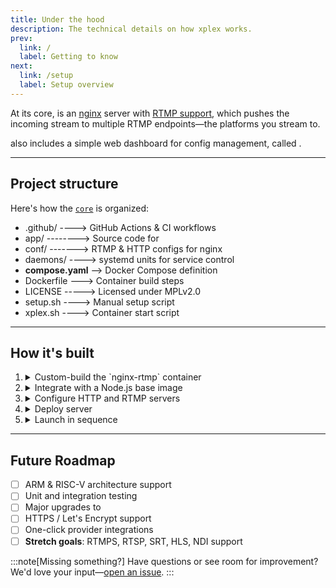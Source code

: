 ```yaml
---
title: Under the hood
description: The technical details on how xplex works.
prev:
  link: /
  label: Getting to know
next:
  link: /setup
  label: Setup overview
---
```



At its core, <Xplex /> is an [nginx](http://nginx.org/) server with [RTMP support](https://github.com/arut/nginx-rtmp-module), which pushes the incoming stream to multiple RTMP endpoints—the platforms you stream to.

<Xplex /> also includes a simple web dashboard for config management, called <Xplex isHQ />.

---

## Project structure

Here's how the <Xplex /> [`core`](https://github.com/xplexHQ/core) is organized:

<FileTree>

- .github/ ----> GitHub Actions & CI workflows  
- app/ --------> Source code for <Xplex isHQ />  
- conf/ -------> RTMP & HTTP configs for nginx  
- daemons/ ----> systemd units for service control  
- **compose.yaml** --> Docker Compose definition  
- Dockerfile ---> Container build steps  
- LICENSE -----> Licensed under MPLv2.0  
- setup.sh ----> Manual setup script  
- xplex.sh ----> Container start script

</FileTree>

---

## How it's built

<Steps>

1. <details>
   <summary>Custom-build the `nginx-rtmp` container</summary>
   Run `docker build --target nginx -t xplex/nginx .` if you just need the nginx base image.
   </details>
2. <details>
   <summary>Integrate with a Node.js base image</summary>
   This setup simplifies things—though decoupling Node.js is on the roadmap.
    </details>
3. <details>
   <summary>Configure HTTP and RTMP servers</summary>
   HTTP is used to serve the dashboard; reverse-proxied to port 80 for easy access. RTMP is used to receive the stream and push it to the platforms.
   </details>
4. <details>
   <summary>Deploy <Xplex isHQ /> server</summary>
   A lightweight Node.js app to manage and store ingest URLs.
   </details>
5. <details>
   <summary>Launch in sequence</summary>
   First the dashboard API, then the nginx server with RTMP support.
   </details>

</Steps>

---

## Future Roadmap

- [ ] ARM & RISC-V architecture support  
- [ ] Unit and integration testing  
- [ ] Major upgrades to <Xplex isHQ />  
- [ ] HTTPS / Let's Encrypt support  
- [ ] One-click provider integrations  
- [ ] **Stretch goals**: RTMPS, RTSP, SRT, HLS, NDI support  

:::note[Missing something?]
Have questions or see room for improvement? We'd love your input—[open an issue](https://github.com/xplexHQ/core/issues).
:::
